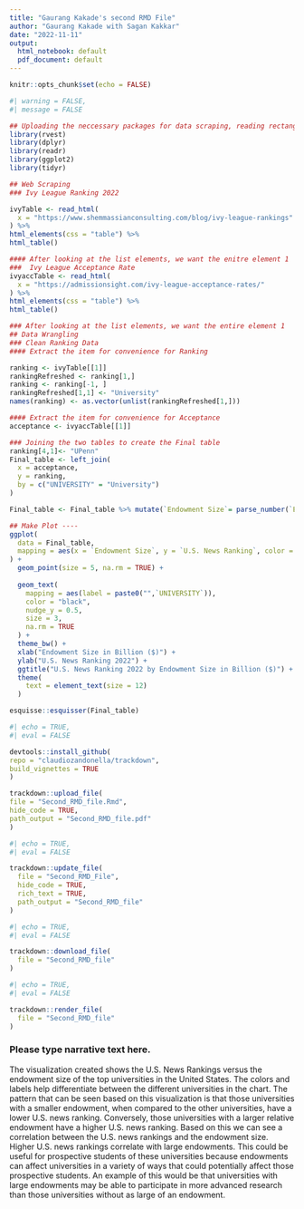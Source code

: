 ```yaml
---
title: "Gaurang Kakade's second RMD File"
author: "Gaurang Kakade with Sagan Kakkar"
date: "2022-11-11"
output:
  html_notebook: default
  pdf_document: default
---
```


```r
knitr::opts_chunk$set(echo = FALSE)
```

```r
#| warning = FALSE, 
#| message = FALSE

## Uploading the neccessary packages for data scraping, reading rectangular data, and for creating a visualization
library(rvest)
library(dplyr)
library(readr)
library(ggplot2)
library(tidyr)

```

```r
## Web Scraping 
### Ivy League Ranking 2022

ivyTable <- read_html(
  x = "https://www.shemmassianconsulting.com/blog/ivy-league-rankings"
) %>%
html_elements(css = "table") %>%
html_table()
```

```r
#### After looking at the list elements, we want the enitre element 1
###  Ivy League Acceptance Rate
ivyaccTable <- read_html(
  x = "https://admissionsight.com/ivy-league-acceptance-rates/"
) %>%
html_elements(css = "table") %>%
html_table()
```

```r
### After looking at the list elements, we want the entire element 1
## Data Wrangling
### Clean Ranking Data
#### Extract the item for convenience for Ranking

ranking <- ivyTable[[1]]
rankingRefreshed <- ranking[1,]
ranking <- ranking[-1, ]
rankingRefreshed[1,1] <- "University"
names(ranking) <- as.vector(unlist(rankingRefreshed[1,]))
```

```r
#### Extract the item for convenience for Acceptance 
acceptance <- ivyaccTable[[1]]
```

```r
### Joining the two tables to create the Final table
ranking[4,1]<- "UPenn" 
Final_table <- left_join(
  x = acceptance,
  y = ranking,
  by = c("UNIVERSITY" = "University")
)
```

```r

Final_table <- Final_table %>% mutate(`Endowment Size`= parse_number(`Endowment Size`))
```

```r

## Make Plot ----
ggplot(
  data = Final_table,
  mapping = aes(x = `Endowment Size`, y = `U.S. News Ranking`, color = UNIVERSITY)
) +
  geom_point(size = 5, na.rm = TRUE) +
  
  geom_text(
    mapping = aes(label = paste0("",`UNIVERSITY`)),
    color = "black",
    nudge_y = 0.5,
    size = 3,
    na.rm = TRUE
  ) +
  theme_bw() +
  xlab("Endowment Size in Billion ($)") +
  ylab("U.S. News Ranking 2022") +
  ggtitle("U.S. News Ranking 2022 by Endowment Size in Billion ($)") +
  theme(
    text = element_text(size = 12)
  )

```

```r
esquisse::esquisser(Final_table)
```

```r
#| echo = TRUE,
#| eval = FALSE

devtools::install_github(
repo = "claudiozandonella/trackdown",
build_vignettes = TRUE
)
```

``` r
trackdown::upload_file(
file = "Second_RMD_file.Rmd",
hide_code = TRUE,
path_output = "Second_RMD_file.pdf"
)
```

```r
#| echo = TRUE,
#| eval = FALSE

trackdown::update_file(
  file = "Second_RMD_File",
  hide_code = TRUE,
  rich_text = TRUE,
  path_output = "Second_RMD_file"
)

```

```r
#| echo = TRUE,
#| eval = FALSE

trackdown::download_file(
  file = "Second_RMD_file"
)

```

```r
#| echo = TRUE,
#| eval = FALSE

trackdown::render_file(
  file = "Second_RMD_file"
)

```
### Please type narrative text here. 

The visualization created shows the U.S. News Rankings versus the endowment size of the top universities in the United States. The colors and labels help differentiate between the different universities in the chart. The pattern that can be seen based on this visualization is that those universities with a smaller endowment, when compared to the other universities, have a lower U.S. news ranking. Conversely, those universities with a larger relative endowment have a higher U.S. news ranking. Based on this we can see a correlation between the U.S. news rankings and the endowment size. Higher U.S. news rankings correlate with large endowments. This could be useful for prospective students of these universities because endowments can affect universities in a variety of ways that could potentially affect those prospective students. An example of this would be that universities with large endowments may be able to participate in more advanced research than those universities without as large of an endowment.
